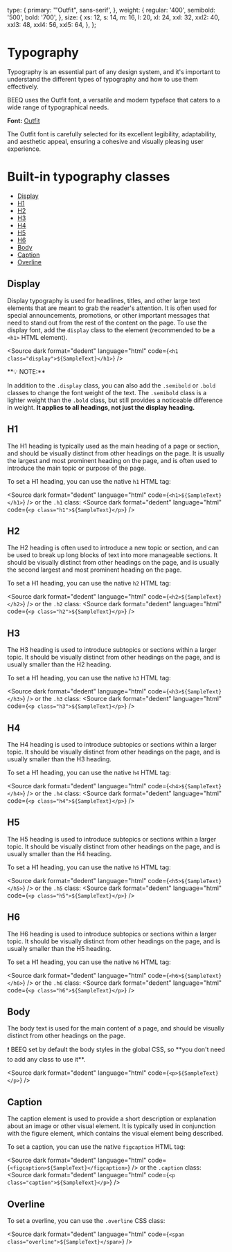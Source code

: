 
<Meta title="Foundation/Typography" />

  type: {
    primary: '"Outfit", sans-serif',
  },
  weight: {
    regular: '400',
    semibold: '500',
    bold: '700',
  },
  size: {
    xs: 12,
    s: 14,
    m: 16,
    l: 20,
    xl: 24,
    xxl: 32,
    xxl2: 40,
    xxl3: 48,
    xxl4: 56,
    xxl5: 64,
  },
};


# Typography

Typography is an essential part of any design system, and it's important to understand the different types of typography and how to use them effectively.

BEEQ uses the Outfit font, a versatile and modern typeface that caters to a wide range of typographical needs.

**Font:** [Outfit](https://fonts.google.com/specimen/Outfit)

The Outfit font is carefully selected for its excellent legibility, adaptability, and aesthetic appeal, ensuring a cohesive and visually pleasing user experience.

# Built-in typography classes

- [Display](#display)
- [H1](#h1)
- [H2](#h2)
- [H3](#h3)
- [H4](#h4)
- [H5](#h5)
- [H6](#h6)
- [Body](#body)
- [Caption](#caption)
- [Overline](#overline)

## Display

Display typography is used for headlines, titles, and other large text elements that are meant to grab the reader's attention.
It is often used for special announcements, promotions, or other important messages that need to stand out from the rest of the content on the page.
To use the display font, add the `display` class to the element (recommended to be a `<h1>` HTML element).

<Source dark format="dedent" language="html" code={`<h1 class="display">${SampleText}</h1>`} />

<div class="rounded-xs border border-solid border-stroke-success bg-ui-success-light p-m">
**💡 NOTE:**

In addition to the `.display` class, you can also add the `.semibold` or `.bold` classes to change the font weight of the text.
The `.semibold` class is a lighter weight than the `.bold` class, but still provides a noticeable difference in weight.
**It applies to all headings, not just the display heading.**

</div>

<Typeset
  fontFamily={typography.type.primary}
  fontSizes={[Number(typography.size.xxl5)]}
  fontWeight={typography.weight.normal}
  sampleText={SampleText}
/>

<Typeset
  fontFamily={typography.type.primary}
  fontSizes={[Number(typography.size.xxl5)]}
  fontWeight={typography.weight.semibold}
  sampleText={SampleText}
/>

<Typeset
  fontFamily={typography.type.primary}
  fontSizes={[Number(typography.size.xxl5)]}
  fontWeight={typography.weight.bold}
  sampleText={SampleText}
/>

## H1

The H1 heading is typically used as the main heading of a page or section, and should be visually distinct from other headings on the page.
It is usually the largest and most prominent heading on the page, and is often used to introduce the main topic or purpose of the page.

To set a H1 heading, you can use the native `h1` HTML tag:

<Source dark format="dedent" language="html" code={`<h1>${SampleText}</h1>`} />
or the `.h1` class:
<Source dark format="dedent" language="html" code={`<p class="h1">${SampleText}</p>`} />

<Typeset
  fontFamily={typography.type.primary}
  fontSizes={[Number(typography.size.xxl4)]}
  fontWeight={typography.weight.normal}
  sampleText={SampleText}
/>

<Typeset
  fontFamily={typography.type.primary}
  fontSizes={[Number(typography.size.xxl4)]}
  fontWeight={typography.weight.semibold}
  sampleText={SampleText}
/>

<Typeset
  fontFamily={typography.type.primary}
  fontSizes={[Number(typography.size.xxl4)]}
  fontWeight={typography.weight.bold}
  sampleText={SampleText}
/>

## H2

The H2 heading is often used to introduce a new topic or section, and can be used to break up long blocks of text into more manageable sections.
It should be visually distinct from other headings on the page, and is usually the second largest and most prominent heading on the page.

To set a H1 heading, you can use the native `h2` HTML tag:

<Source dark format="dedent" language="html" code={`<h2>${SampleText}</h2>`} />
or the `.h2` class:
<Source dark format="dedent" language="html" code={`<p class="h2">${SampleText}</p>`} />

<Typeset
  fontFamily={typography.type.primary}
  fontSizes={[Number(typography.size.xxl3)]}
  fontWeight={typography.weight.normal}
  sampleText={SampleText}
/>
<Typeset
  fontFamily={typography.type.primary}
  fontSizes={[Number(typography.size.xxl3)]}
  fontWeight={typography.weight.semibold}
  sampleText={SampleText}
/>
<Typeset
  fontFamily={typography.type.primary}
  fontSizes={[Number(typography.size.xxl3)]}
  fontWeight={typography.weight.bold}
  sampleText={SampleText}
/>

## H3

The H3 heading is used to introduce subtopics or sections within a larger topic.
It should be visually distinct from other headings on the page, and is usually smaller than the H2 heading.

To set a H1 heading, you can use the native `h3` HTML tag:

<Source dark format="dedent" language="html" code={`<h3>${SampleText}</h3>`} />
or the `.h3` class:
<Source dark format="dedent" language="html" code={`<p class="h3">${SampleText}</p>`} />

<Typeset
  fontFamily={typography.type.primary}
  fontSizes={[Number(typography.size.xxl2)]}
  fontWeight={typography.weight.normal}
  sampleText={SampleText}
/>
<Typeset
  fontFamily={typography.type.primary}
  fontSizes={[Number(typography.size.xxl2)]}
  fontWeight={typography.weight.semibold}
  sampleText={SampleText}
/>
<Typeset
  fontFamily={typography.type.primary}
  fontSizes={[Number(typography.size.xxl2)]}
  fontWeight={typography.weight.bold}
  sampleText={SampleText}
/>

## H4

The H4 heading is used to introduce subtopics or sections within a larger topic.
It should be visually distinct from other headings on the page, and is usually smaller than the H3 heading.

To set a H1 heading, you can use the native `h4` HTML tag:

<Source dark format="dedent" language="html" code={`<h4>${SampleText}</h4>`} />
or the `.h4` class:
<Source dark format="dedent" language="html" code={`<p class="h4">${SampleText}</p>`} />

<Typeset
  fontFamily={typography.type.primary}
  fontSizes={[Number(typography.size.xxl)]}
  fontWeight={typography.weight.normal}
  sampleText={SampleText}
/>
<Typeset
  fontFamily={typography.type.primary}
  fontSizes={[Number(typography.size.xxl)]}
  fontWeight={typography.weight.semibold}
  sampleText={SampleText}
/>
<Typeset
  fontFamily={typography.type.primary}
  fontSizes={[Number(typography.size.xxl)]}
  fontWeight={typography.weight.bold}
  sampleText={SampleText}
/>

## H5

The H5 heading is used to introduce subtopics or sections within a larger topic.
It should be visually distinct from other headings on the page, and is usually smaller than the H4 heading.

To set a H1 heading, you can use the native `h5` HTML tag:

<Source dark format="dedent" language="html" code={`<h5>${SampleText}</h5>`} />
or the `.h5` class:
<Source dark format="dedent" language="html" code={`<p class="h5">${SampleText}</p>`} />

<Typeset
  fontFamily={typography.type.primary}
  fontSizes={[Number(typography.size.xl)]}
  fontWeight={typography.weight.normal}
  sampleText={SampleText}
/>
<Typeset
  fontFamily={typography.type.primary}
  fontSizes={[Number(typography.size.xl)]}
  fontWeight={typography.weight.semibold}
  sampleText={SampleText}
/>
<Typeset
  fontFamily={typography.type.primary}
  fontSizes={[Number(typography.size.xl)]}
  fontWeight={typography.weight.bold}
  sampleText={SampleText}
/>

## H6

The H6 heading is used to introduce subtopics or sections within a larger topic.
It should be visually distinct from other headings on the page, and is usually smaller than the H5 heading.

To set a H1 heading, you can use the native `h6` HTML tag:

<Source dark format="dedent" language="html" code={`<h6>${SampleText}</h6>`} />
or the `.h6` class:
<Source dark format="dedent" language="html" code={`<p class="h6">${SampleText}</p>`} />

<Typeset
  fontFamily={typography.type.primary}
  fontSizes={[Number(typography.size.l)]}
  fontWeight={typography.weight.normal}
  sampleText={SampleText}
/>
<Typeset
  fontFamily={typography.type.primary}
  fontSizes={[Number(typography.size.l)]}
  fontWeight={typography.weight.normal}
  sampleText={SampleText}
/>
<Typeset
  fontFamily={typography.type.primary}
  fontSizes={[Number(typography.size.l)]}
  fontWeight={typography.weight.normal}
  sampleText={SampleText}
/>

## Body

The body text is used for the main content of a page, and should be visually distinct from other headings on the page.

<div class="rounded-xs border border-solid border-stroke-warning bg-ui-warning-light p-m">
  ❗️ BEEQ set by default the body styles in the global CSS, so **you don't need to add any class to use it**.
</div>

<Source dark format="dedent" language="html" code={`<p>${SampleText}</p>`} />

<Typeset
  fontFamily={typography.type.primary}
  fontSizes={[Number(typography.size.m)]}
  fontWeight={typography.weight.normal}
  sampleText={SampleText}
/>

## Caption

The caption element is used to provide a short description or explanation about an image or other visual element.
It is typically used in conjunction with the figure element, which contains the visual element being described.

To set a caption, you can use the native `figcaption` HTML tag:

<Source dark format="dedent" language="html" code={`<figcaption>${SampleText}</figcaption>`} />
or the `.caption` class:
<Source dark format="dedent" language="html" code={`<p class="caption">${SampleText}</p>`} />

<Typeset
  fontFamily={typography.type.primary}
  fontSizes={[Number(typography.size.s)]}
  fontWeight={typography.weight.normal}
  sampleText={SampleText}
/>
<Typeset
  fontFamily={typography.type.primary}
  fontSizes={[Number(typography.size.s)]}
  fontWeight={typography.weight.semibold}
  sampleText={SampleText}
/>
<Typeset
  fontFamily={typography.type.primary}
  fontSizes={[Number(typography.size.s)]}
  fontWeight={typography.weight.bold}
  sampleText={SampleText}
/>

## Overline

To set a overline, you can use the `.overline` CSS class:

<Source dark format="dedent" language="html" code={`<span class="overline">${SampleText}</span>`} />

<Typeset
  fontFamily={typography.type.primary}
  fontSizes={[Number(typography.size.xs)]}
  fontWeight={typography.weight.normal}
  sampleText={SampleText}
/>
<Typeset
  fontFamily={typography.type.primary}
  fontSizes={[Number(typography.size.xs)]}
  fontWeight={typography.weight.semibold}
  sampleText={SampleText}
/>
<Typeset
  fontFamily={typography.type.primary}
  fontSizes={[Number(typography.size.xs)]}
  fontWeight={typography.weight.bold}
  sampleText={SampleText}
/>
